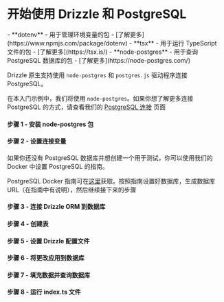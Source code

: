 
<Breadcrumbs/>

# 开始使用 Drizzle 和 PostgreSQL

<Prerequisites>
  - **dotenv** - 用于管理环境变量的包 - [了解更多](https://www.npmjs.com/package/dotenv)
  - **tsx** - 用于运行 TypeScript 文件的包 - [了解更多](https://tsx.is/)
  - **node-postgres** - 用于查询 PostgreSQL 数据库的包 - [了解更多](https://node-postgres.com/)
</Prerequisites>

Drizzle 原生支持使用 `node-postgres` 和 `postgres.js` 驱动程序连接 PostgreSQL。

在本入门示例中，我们将使用 `node-postgres`。如果你想了解更多连接 PostgreSQL 的方式，请查看我们的 [PostgreSQL 连接](/docs/get-started-postgresql) 页面

<FileStructure/>

#### 步骤 1 - 安装 **node-postgres** 包
<InstallPackages lib='pg' devlib=' @types/pg'/>

#### 步骤 2 - 设置连接变量

<SetupEnv env_variable='DATABASE_URL' />

<Callout title='提示'>
如果你还没有 PostgreSQL 数据库并想创建一个用于测试，你可以使用我们的 Docker 中设置 PostgreSQL 的指南。

PostgreSQL Docker 指南可在[这里](/docs/guides/postgresql-local-setup)获取。按照指南设置好数据库，生成数据库 URL（在指南中有说明），然后继续接下来的步骤
</Callout>

#### 步骤 3 - 连接 Drizzle ORM 到数据库

<ConnectPostgreSQL/>

#### 步骤 4 - 创建表

<CreateTable />

#### 步骤 5 - 设置 Drizzle 配置文件

<SetupConfig dialect='postgresql' env_variable='DATABASE_URL'/>

#### 步骤 6 - 将更改应用到数据库

<ApplyChanges />

#### 步骤 7 - 填充数据并查询数据库

<QueryDatabase dialect='node-postgres' env_variable='DATABASE_URL'/>

#### 步骤 8 - 运行 index.ts 文件

<RunFile/>
